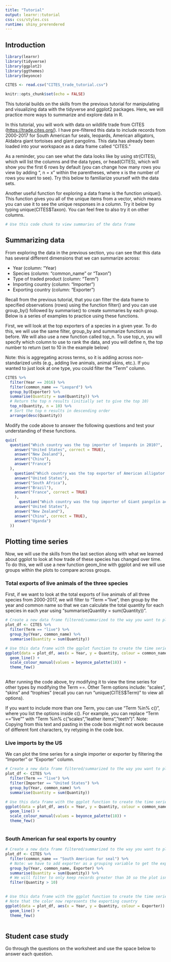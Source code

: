 ```yaml
---
title: "Tutorial"
output: learnr::tutorial
css: css/styles.css
runtime: shiny_prerendered
---
```

## Introduction

```r
library(learnr)
library(tidyverse)
library(ggplot2)
library(ggthemes)
library(beyonce)

CITES <- read.csv("CITES_trade_tutorial.csv")

knitr::opts_chunk$set(echo = FALSE)
```

This tutorial builds on the skills from the previous tutorial for manipulating and visualizing data with the tidyverse and ggplot2 packages. Here, we will practice more ways to summarize and explore data in R. 

In this tutorial, you will work with data on wildlife trade from CITES (<https://trade.cites.org/>). I have pre-filtered this data to include records from 2000-2017 for South American fur seals, leopards, American alligators, Aldabra giant tortoises and giant pangolins. This data has already been loaded into your workspace as a data frame called "CITES." 

As a reminder, you can see what the data looks like by using str(CITES), which will list the columns and the data types, or head(CITES), which will show you the first 6 rows by default (you can change how many rows you view by adding  “, n = x” within the parentheses, where x is the number of rows you want to see). Try this below to familiarize yourself with the data sets.

Another useful function for exploring a data frame is the function unique(). This function gives you all of the unique items from a vector, which means you can use it to see the unique responses in a column. Try it below by typing unique(CITES$Taxon). You can feel free to also try it on other columns. 

```r
# Use this code chunk to view summaries of the data frame
```

## Summarizing data

From exploring the data in the previous section, you can see that this data has several different dimensions that we can summarize across: 

* Year (column: "Year)
* Species (column: "common_name" or "Taxon")
* Type of traded product (column: "Term")
* Importing country (column: "Importer")
* Exporting country (column: "Exporter")

Recall from the previous tutorial, that you can filter the data frame to specified observations (rows) using the function filter() and you can use group_by() followed by summarise() to create summaries by each group. Below is a series of examples to practice using these functions. 


First, we will look at the top exporters of a species in a given year. To do this, we will use the same filter, group_by and summarize functions as before. We will also use a new function called top_n. To use top_n, you will specify which column to use to rank the data, and you will define n, the top number to return (set to 10 in the example below)

Note: this is aggregating across terms, so it is adding across non-standarized units (e.g., adding live animals, animal skins, etc.). If you wanted to just look at one type, you could filter the "Term" column. 

```r
CITES %>% 
  filter(Year == 2016) %>%
  filter(common_name == "Leopard") %>%
  group_by(Exporter) %>%
  summarise(Quantity = sum(Quantity)) %>%
  # Return the top n results (initially set to give the top 10)
  top_n(Quantity, n = 10) %>%
  # Sort the top n results in descending order
  arrange(desc(Quantity))

```

Modify the code above to answer the following questions and test your understanding of these functions. 

```r
quiz(
  question("Which country was the top importer of leopards in 2010?",
    answer("United States", correct = TRUE),
    answer("New Zealand"),
    answer("China"),
    answer("France")
  ),
    question("Which country was the top exporter of American alligator in 2017?",
    answer("United States"),
    answer("South Africa"),
    answer("Brazil"),
    answer("France", correct = TRUE)
    ),
      question("Which country was the top importer of Giant pangolin across all years (hint: you will have to remove a line of code)?",
    answer("United States"),
    answer("New Zealand"),
    answer("China", correct = TRUE),
    answer("Uganda")
  ))
```

## Plotting time series 

Now, we will use the skills from the last section along with what we learned about ggplot to look at how trade of these species has changed over time. To do this, we will use a new function geom_line with ggplot and we will use groups within the plots to compare across groups. 

### Total exports of live animals of the three species 

First, if we want to look at the total exports of live animals of all three species from 2000-2017, we will filter to "Term = "live", then group by the year and common name so that we can calculate the total quantity for each species in each year using "summarise(Quantity = sum(Quantity))".  

```r
# Create a new data frame filtered/summarized to the way you want to plot it
plot_df <- CITES %>%
  filter(Term == "live") %>%
  group_by(Year, common_name) %>%
  summarise(Quantity = sum(Quantity))

# Use this data frame with the ggplot function to create the time series
ggplot(data = plot_df, aes(x = Year, y = Quantity, colour = common_name)) +
  geom_line() +
  scale_colour_manual(values = beyonce_palette(18)) +
  theme_few()
  
```

After running the code above, try modifying it to view the time series for other types by modifying the Term ==. Other Term options include: "scales", "skins" and "trophies" (recall you can run "unique(CITES$Term)" to view all options). 

If you want to include more than one Term, you can use “Term %in% c()”, where you list the options inside c(). For example, you can replace “Term ==”live"" with “Term %in% c(”scales“,”leather items“,”teeth“)”. Note: Copying from this text and pasting in the code box might not work because of different font characters, try retyping in the code box. 

### Live imports by the US

We can plot the time series for a single importer or exporter by filtering the "Importer" or "Exporter" column. 

```r
# Create a new data frame filtered/summarized to the way you want to plot it
plot_df <- CITES %>%
  filter(Term == "live") %>%
  filter(Importer == "United States") %>%
  group_by(Year, common_name) %>%
  summarise(Quantity = sum(Quantity))

# Use this data frame with the ggplot function to create the time series
ggplot(data = plot_df, aes(x = Year, y = Quantity, colour = common_name)) +
  geom_line() +
  scale_colour_manual(values = beyonce_palette(18)) +
  theme_few()
  
```

### South American fur seal exports by country

```r
# Create a new data frame filtered/summarized to the way you want to plot it
plot_df <- CITES %>%
  filter(common_name == "South American fur seal") %>%
  # Note: we have to add exporter as a grouping variable to get the exports by country
  group_by(Year, common_name, Exporter) %>%
  summarise(Quantity = sum(Quantity)) %>%
  # We will filter to only keep records greater than 10 so the plot isn't too cluttered
  filter(Quantity > 10)
  

# Use this data frame with the ggplot function to create the time series
# Note that the color now represents the exporting country
ggplot(data = plot_df, aes(x = Year, y = Quantity, colour = Exporter)) +
  geom_line() +
  theme_few()
  
```

## Student case study

Go through the questions on the worksheet and use the space below to answer each question. 

```r

```

